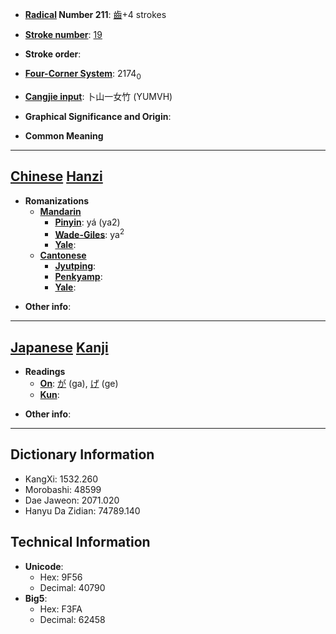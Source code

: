 * '''[[Wiktionary:Chinese radical index| Radical]] Number 211''': [[Wiktionary:Chinese radical index 齒|齒]]+4 strokes

* '''[[Wiktionary:Chinese total strokes index|Stroke number]]''': [[Wiktionary:Chinese total strokes index 19|19]]

* '''Stroke order''': 

* '''[[Wiktionary:Chinese four corner index|Four-Corner System]]''': 2174<sub>0</sub>

* '''[[Wiktionary:Chinese Cangjie index|Cangjie input]]''': 卜山一女竹 (YUMVH)

* '''Graphical Significance and Origin''': 

* '''Common Meaning'''

----

== [[Chinese]] [[Hanzi]] ==

* '''Romanizations'''
** '''[[Mandarin]]'''
*** '''[[Pinyin]]''': yá (ya2)
*** '''[[Wade-Giles]]''': ya<sup>2</sup>
*** '''[[Yale]]''': 
** '''[[Cantonese]]'''
*** '''[[Jyutping]]''':
*** '''[[Penkyamp]]''': 
*** '''[[Yale]]''': 

* '''Other info''': 

----

== [[Japanese]] [[Kanji]] ==

* '''Readings'''
** '''[[On]]''': [[が]] (ga), [[げ]] (ge)
** '''[[Kun]]''': 

* '''Other info''':  

----

== Dictionary Information ==

* KangXi: 1532.260
* Morobashi: 48599
* Dae Jaweon: 2071.020
* Hanyu Da Zidian: 74789.140

== Technical Information ==

* '''Unicode''':
** Hex: 9F56
** Decimal: 40790
* '''Big5''':
** Hex: F3FA
** Decimal: 62458